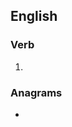 ==English==

===Verb===
{{head|en|verb form}}

# {{en-past of|parody}}

===Anagrams===
* {{anagrams|en|a=addeiopr|dioperad}}